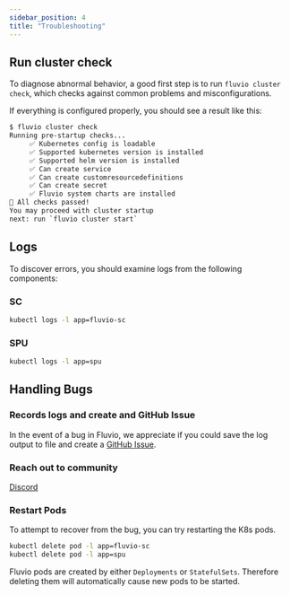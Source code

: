 ```yaml
---
sidebar_position: 4
title: "Troubleshooting"
---
```


## Run cluster check

To diagnose abnormal behavior, a good first step is to run `fluvio cluster check`, which checks against common problems and misconfigurations.

If everything is configured properly, you should see a result like this:

```bash copy="fl"
$ fluvio cluster check
Running pre-startup checks...
     ✅ Kubernetes config is loadable
     ✅ Supported kubernetes version is installed
     ✅ Supported helm version is installed
     ✅ Can create service
     ✅ Can create customresourcedefinitions
     ✅ Can create secret
     ✅ Fluvio system charts are installed
🎉 All checks passed!
You may proceed with cluster startup
next: run `fluvio cluster start`
```

## Logs

To discover errors, you should examine logs from the following components:

### SC

```bash copy="fl"
kubectl logs -l app=fluvio-sc
```
### SPU

```bash copy="fl"
kubectl logs -l app=spu
```

## Handling Bugs

### Records logs and create and GitHub Issue

In the event of a bug in Fluvio, we appreciate if you could save the log output to file and create a [GitHub Issue](https://github.com/infinyon/fluvio/issues/new?assignees=&labels=bug&template=bug_report.md&title=%5BBug%5D%3A).

### Reach out to community

[Discord](https://discord.gg/zHsWBt5Z2n)

### Restart Pods

To attempt to recover from the bug, you can try restarting the K8s pods.


```bash
kubectl delete pod -l app=fluvio-sc
kubectl delete pod -l app=spu
```

Fluvio pods are created by either `Deployments` or `StatefulSets`. Therefore deleting them will automatically cause new pods to be started.
